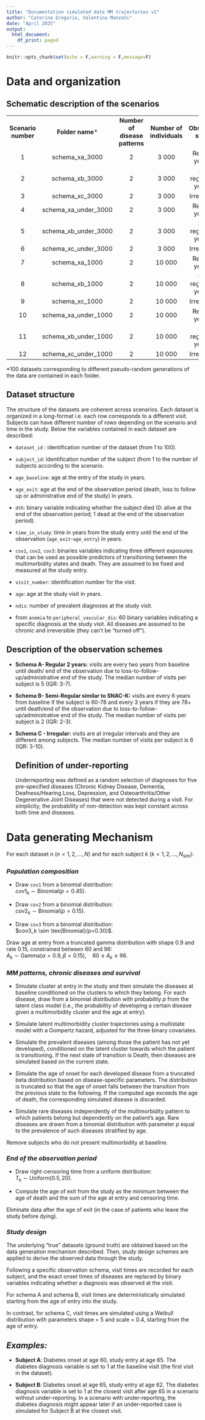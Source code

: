 ```yaml
---
title: "Documentation simulated data MM trajectories v1"
author: "Caterina Gregorio, Valentina Manzoni"
date: "April 2025"
output:
  html_document:
    df_print: paged
---
```


```r
knitr::opts_chunk$set(echo = F,warning = F,message=F)
```

# Data and organization

## Schematic description of the scenarios

|                     |                      |                                |                           |                             |                     |              |
|:---------:|:----------------------:|:---------:|:---------:|:---------:|:---------:|:---------:|
| **Scenario number** |  **Folder name**\*   | **Number of disease patterns** | **Number of individuals** |   **Observation scheme**    | **Under reporting** | **Released** |
|          1          |    schema_xa_3000    |               2                |           3 000           |    Regular, 2 years (A)     |         No          | $\checkmark$ |
|          2          |    schema_xb_3000    |               2                |           3 000           | Semi-regular, 3/5 years (B) |         No          | $\checkmark$ |
|          3          |    schema_xc_3000    |               2                |           3 000           |        Irregular (C)        |         No          | $\checkmark$ |
|          4          | schema_xa_under_3000 |               2                |           3 000           |    Regular, 2 years (A)     |         Yes         | $\checkmark$ |
|          5          | schema_xb_under_3000 |               2                |           3 000           | Semi-regular, 3/5 years (B) |         Yes         | $\checkmark$ |
|          6          | schema_xc_under_3000 |               2                |           3 000           |        Irregular (C)        |         Yes         | $\checkmark$ |
|          7          |    schema_xa_1000    |               2                |          10 000           |    Regular, 2 years (A)     |         No          | $\checkmark$ |
|          8          |    schema_xb_1000    |               2                |          10 000           | Semi-regular, 3/5 years (B) |         No          | $\checkmark$ |
|          9          |    schema_xc_1000    |               2                |          10 000           |        Irregular (C)        |         No          | $\checkmark$ |
|         10          | schema_xa_under_1000 |               2                |          10 000           |    Regular, 2 years (A)     |         Yes         |              |
|         11          | schema_xb_under_1000 |               2                |          10 000           | Semi-regular, 3/5 years (B) |         Yes         |              |
|         12          | schema_xc_under_1000 |               2                |          10 000           |        Irregular (C)        |         Yes         |              |

\*100 datasets corresponding to different pseudo-random generations of the data are contained in each folder.

## Dataset structure

The structure of the datasets are coherent across scenarios. Each dataset is organized in a long-format i.e. each row corresponds to a different visit. Subjects can have different number of rows depending on the scenario and time in the study. Below the variables contained in each dataset are described:

-   `dataset_id` : identification number of the dataset (from 1 to 100).

-   `subject_id`: identification number of the subject (from 1 to the number of subjects according to the scenario.

-   `age_baseline`: age at the entry of the study in years.

-   `age_exit`: age at the end of the observation period (death, loss to follow up or administrative end of the study) in years.

-   `dth`: binary variable indicating whether the subject died (0: alive at the end of the observation period; 1 dead at the end of the observation period).

-   `time_in_study`: time in years from the study entry until the end of the observation (`age_exit`-`age_entry`) in years.

-   `cov1`, `cov2`, `cov3`: binaries variables indicating three different exposures that can be used as possible predictors of transitioning between the multimorbidity states and death. They are assumed to be fixed and measured at the study entry.

-   `visit_number`: identification number for the visit.

-   `age`: age at the study visit in years.

-   `ndis`: number of prevalent diagnoses at the study visit.

-   from `anemia` to `peripheral_vascular_dis`: 60 binary variables indicating a specific diagnosis at the study visit. All diseases are assumed to be chronic and irreversible (they can't be "turned off").

## Description of the observation schemes

-   **Schema A- Regular 2 years:** visits are every two years from baseline until death/ end of the observation due to loss-to-follow-up/administrative end of the study. The median number of visits per subject is 5 (IQR: 3-7).

-   **Schema B- Semi-Regular similar to SNAC-K:** visits are every 6 years from baseline if the subject is 60-78 and every 3 years if they are 78+ until death/end of the observation due to loss-to-follow-up/administrative end of the study. The median number of visits per subject is 2 (IQR: 2-3).

-   **Schema C - Irregular:** visits are at irregular intervals and they are different among subjects. The median number of visits per subject is 6 (IQR: 3-10).

    ## Definition of under-reporting

    Underreporting was defined as a random selection of diagnoses for five pre-specified diseases (Chronic Kidney Disease, Dementia, Deafness/Hearing Loss, Depression, and Osteoarthritis/Other Degenerative Joint Diseases) that were not detected during a visit. For simplicity, the probability of non-detection was kept constant across both time and diseases.

# Data generating Mechanism

For each dataset $n$ ($n = 1,2, \dots, N$) and for each subject $k$ ($k =1,2,\dots, N_{\text{sim}}$):

### ***Population composition***

-   Draw `cov1` from a binomial distribution:\
    $cov1_k \sim \text{Binomial}(p=0.45)$.

-   Draw `cov2` from a binomial distribution:\
    $cov2_k \sim \text{Binomial}(p=0.15)$.

-   Draw `cov3` from a binomial distribution:\
    $cov3_k \sim \tex{Binomial}(p=0.30)$.

Draw age at entry from a truncated gamma distribution with shape 0.9 and rate 0.15, constrained between 60 and 96:\
$A_k \sim \text{Gamma}(\alpha = 0.9, \beta = 0.15), \quad 60 \leq A_k \leq 96$.

### ***MM patterns, chronic diseases and survival***

-   Simulate cluster at entry in the study and then simulate the diseases at baseline conditioned on the clusters to which they belong. For each disease, draw from a binomial distribution with probability $p$ from the latent class model (i.e., the probability of developing a certain disease given a multimorbidity cluster and the age at entry).

-   Simulate latent multimorbidity cluster trajectories using a multistate model with a Gompertz hazard, adjusted for the three binary covariates.

-   Simulate the prevalent diseases (among those the patient has not yet developed), conditioned on the latent cluster towards which the patient is transitioning. If the next state of transition is Death, then diseases are simulated based on the current state.

-   Simulate the age of onset for each developed disease from a truncated beta distribution based on disease-specific parameters. The distribution is truncated so that the age of onset falls between the transition from the previous state to the following. If the computed age exceeds the age of death, the corresponding simulated disease is discarded.

-   Simulate rare diseases independently of the multimorbidity pattern to which patients belong but dependently on the patient's age. Rare diseases are drawn from a binomial distribution with parameter $p$ equal to the prevalence of such diseases stratified by age.

Remove subjects who do not present multimorbidity at baseline.

### ***End of the observation period***

-   Draw right-censoring time from a uniform distribution:\
    $T_k \sim \text{Uniform}(0.5, 20)$.

-   Compute the age of exit from the study as the minimum between the age of death and the sum of the age at entry and censoring time.

Eliminate data after the age of exit (in the case of patients who leave the study before dying).

### ***Study design***

The underlying "true" datasets (ground truth) are obtained based on the data generation mechanism described. Then, study design schemes are applied to derive the observed data through the study.

Following a specific observation schema, visit times are recorded for each subject, and the exact onset times of diseases are replaced by binary variables indicating whether a diagnosis was observed at the visit.

For schema A and schema B, visit times are deterministically simulated starting from the age of entry into the study.

In contrast, for schema C, visit times are simulated using a Weibull distribution with parameters shape = 5 and scale = 0.4, starting from the age of entry.

## ***Examples:***

-   **Subject A**: Diabetes onset at age 60, study entry at age 65. The diabetes diagnosis variable is set to 1 at the baseline visit (the first visit in the dataset).

-   **Subject B**: Diabetes onset at age 65, study entry at age 62. The diabetes diagnosis variable is set to 1 at the closest visit after age 65 in a scenario without under-reporting. In a scenario with under-reporting, the diabetes diagnosis might appear later if an under-reported case is simulated for Subject B at the closest visit.
